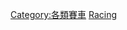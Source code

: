{{Commons cat|Sports car racing}}
{{Cat main|跑車賽|en:Sports car racing}}

[[Category:各類賽車|Category:各類賽車]]
[[Category:跑車|Racing]]